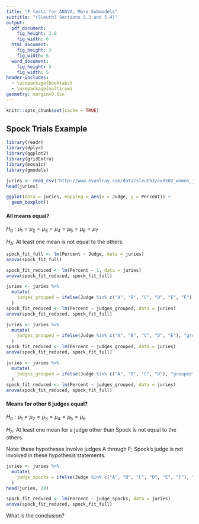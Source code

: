 ```yaml
---
title: "F tests for ANOVA, More Submodels"
subtitle: "(Sleuth3 Sections 5.3 and 5.4)"
output:
  pdf_document:
    fig_height: 2.8
    fig_width: 6
  html_document:
    fig_height: 3
    fig_width: 5
  word_document:
    fig_height: 3
    fig_width: 5
header-includes:
  - \usepackage{booktabs}
  - \usepackage{multirow}
geometry: margin=0.6in
---
```


```r
knitr::opts_chunk$set(cache = TRUE)
```

## Spock Trials Example

```r
library(readr)
library(dplyr)
library(ggplot2)
library(gridExtra)
library(mosaic)
library(gmodels)

juries <- read_csv("http://www.evanlray.com/data/sleuth3/ex0502_women_jurors.csv")
head(juries)

ggplot(data = juries, mapping = aes(x = Judge, y = Percent)) +
  geom_boxplot()
```

#### All means equal?

$H_0: \mu_1 = \mu_2 = \mu_3 = \mu_4 = \mu_5 = \mu_6 = \mu_7$

$H_A:$ At least one mean is not equal to the others.

```r
spock_fit_full <- lm(Percent ~ Judge, data = juries)
anova(spock_fit_full)
```

```r
spock_fit_reduced <- lm(Percent ~ 1, data = juries)
anova(spock_fit_reduced, spock_fit_full)
```


```r
juries <- juries %>%
  mutate(
    judges_grouped = ifelse(Judge %in% c("A", "B", "C", "D", "E", "F"), "grouped", Judge)
  )
spock_fit_reduced <- lm(Percent ~ judges_grouped, data = juries)
anova(spock_fit_reduced, spock_fit_full)
```



```r
juries <- juries %>%
  mutate(
    judges_grouped = ifelse(Judge %in% c("A", "B", "C", "D", "E"), "grouped", Judge)
  )
spock_fit_reduced <- lm(Percent ~ judges_grouped, data = juries)
anova(spock_fit_reduced, spock_fit_full)
```


```r
juries <- juries %>%
  mutate(
    judges_grouped = ifelse(Judge %in% c("A", "B", "C", "D"), "grouped", Judge)
  )
spock_fit_reduced <- lm(Percent ~ judges_grouped, data = juries)
anova(spock_fit_reduced, spock_fit_full)
```

\vspace{3cm}

#### Means for other 6 judges equal?


$H_0: \mu_1 = \mu_2 = \mu_3 = \mu_4 = \mu_5 = \mu_6$

$H_A:$ At least one mean for a judge other than Spock is not equal to the others.

Note: these hypotheses involve judges A through F; Spock's judge is not involved in these hypothesis statements.\

```r
juries <- juries %>%
  mutate(
    judge_spocks = ifelse(Judge %in% c("A", "B", "C", "D", "E", "F"), "Not Spock's", "Spock's")
  )
head(juries, 20)

spock_fit_reduced <- lm(Percent ~ judge_spocks, data = juries)
anova(spock_fit_reduced, spock_fit_full)
```

What is the conclusion?
